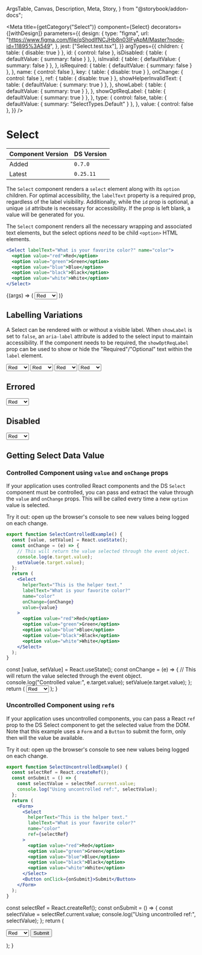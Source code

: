   ArgsTable,
  Canvas,
  Description,
  Meta,
  Story,
} from "@storybook/addon-docs";



<Meta
  title={getCategory("Select")}
  component={Select}
  decorators={[withDesign]}
  parameters={{
    design: {
      type: "figma",
      url: "https://www.figma.com/file/qShodlfNCJHb8n03IFyApM/Master?node-id=11895%3A549",
    },
    jest: ["Select.test.tsx"],
  }}
  argTypes={{
    children: { table: { disable: true } },
    id: { control: false },
    isDisabled: {
      table: { defaultValue: { summary: false } },
    },
    isInvalid: {
      table: { defaultValue: { summary: false } },
    },
    isRequired: {
      table: { defaultValue: { summary: false } },
    },
    name: { control: false },
    key: { table: { disable: true } },
    onChange: { control: false },
    ref: { table: { disable: true } },
    showHelperInvalidText: {
      table: { defaultValue: { summary: true } },
    },
    showLabel: {
      table: { defaultValue: { summary: true } },
    },
    showOptReqLabel: {
      table: { defaultValue: { summary: true } },
    },
    type: {
      control: false,
      table: { defaultValue: { summary: "SelectTypes.Default" } },
    },
    value: { control: false },
  }}
/>

# Select

| Component Version | DS Version |
| ----------------- | ---------- |
| Added             | `0.7.0`    |
| Latest            | `0.25.11`  |

<Description of={Select} />

The `Select` component renders a `select` element along with its `option`
children. For optimal accessibility, the `labelText` property is a required
prop, regardless of the label visibility. Additionally, while the `id` prop is
optional, a unique `id` attribute is necessary for accessibility. If the prop
is left blank, a value will be generated for you.

The `Select` component renders all the necessary wrapping and associated text
elements, but the select options _need_ to be child `<option>` HTML elements.

```jsx
<Select labelText="What is your favorite color?" name="color">
  <option value="red">Red</option>
  <option value="green">Green</option>
  <option value="blue">Blue</option>
  <option value="black">Black</option>
  <option value="white">White</option>
</Select>
```

<Canvas withToolbar>
  <Story
    name="Select with Controls"
    args={{
      className: undefined,
      helperText: "This is the helper text.",
      id: "select-id",
      invalidText: "This is the error text :(",
      isDisabled: false,
      isInvalid: false,
      isRequired: false,
      labelText: "What is your favorite color?",
      name: "color",
      onChange: undefined,
      showHelperInvalidText: undefined,
      showLabel: true,
      showOptReqLabel: true,
      type: SelectTypes.Default,
      value: undefined,
    }}
  >
    {(args) => (
      <Select {...args}>
        <option value="red">Red</option>
        <option value="green">Green</option>
        <option value="blue">Blue</option>
        <option value="black">Black</option>
        <option value="white">White</option>
      </Select>
    )}
  </Story>
</Canvas>

<ArgsTable story="Select with Controls" />

## Labelling Variations

A Select can be rendered with or without a visible label. When `showLabel` is
set to `false`, an `aria-label` attribute is added to the select input to
maintain accessibility. If the component needs to be required, the
`showOptReqLabel` prop can be used to show or hide the "Required"/"Optional"
text within the `label` element.

<Canvas>
  <Story name="Labelling Variations">
    <VStack align="stretch" spacing={8}>
      <Select
        helperText="Display the label"
        labelText="What is your favorite color?"
        name="color"
      >
        <option value="red">Red</option>
        <option value="green">Green</option>
        <option value="blue">Blue</option>
        <option value="black">Black</option>
        <option value="white">White</option>
      </Select>
      <Select
        helperText="Do not display the label"
        labelText="What is your favorite color?"
        name="color"
        showLabel={false}
      >
        <option value="red">Red</option>
        <option value="green">Green</option>
        <option value="blue">Blue</option>
        <option value="black">Black</option>
        <option value="white">White</option>
      </Select>
      <Select
        helperText="Display the Required/Optional text"
        isRequired
        labelText="What is your favorite color?"
        name="color"
      >
        <option value="red">Red</option>
        <option value="green">Green</option>
        <option value="blue">Blue</option>
        <option value="black">Black</option>
        <option value="white">White</option>
      </Select>
      <Select
        helperText="Do not display the Required/Optional text"
        isRequired
        labelText="What is your favorite color?"
        name="color"
        showOptReqLabel={false}
      >
        <option value="red">Red</option>
        <option value="green">Green</option>
        <option value="blue">Blue</option>
        <option value="black">Black</option>
        <option value="white">White</option>
      </Select>
    </VStack>
  </Story>
</Canvas>

## Errored

<Canvas>
  <DSProvider>
    <Select
      helperText="This is the helper text."
      invalidText="This is the error text :("
      isInvalid
      labelText="What is your favorite color?"
      name="color"
    >
      <option value="red">Red</option>
      <option value="green">Green</option>
      <option value="blue">Blue</option>
      <option value="black">Black</option>
      <option value="white">White</option>
    </Select>
  </DSProvider>
</Canvas>

## Disabled

<Canvas>
  <DSProvider>
    <Select
      helperText="This is the helper text."
      invalidText="This is the error text :("
      isDisabled
      labelText="What is your favorite color?"
      name="color"
    >
      <option value="red">Red</option>
      <option value="green">Green</option>
      <option value="blue">Blue</option>
      <option value="black">Black</option>
      <option value="white">White</option>
    </Select>
  </DSProvider>
</Canvas>

## Getting Select Data Value

### Controlled Component using `value` and `onChange` props

If your application uses controlled React components and the DS `Select`
component must be controlled, you can pass and extract the value through the
`value` and `onChange` props. This will be called every time a new `option`
value is selected.

Try it out: open up the browser's console to see new values being logged on
each change.

```jsx
export function SelectControlledExample() {
  const [value, setValue] = React.useState();
  const onChange = (e) => {
    // This will return the value selected through the event object.
    console.log(e.target.value);
    setValue(e.target.value);
  };
  return (
    <Select
      helperText="This is the helper text."
      labelText="What is your favorite color?"
      name="color"
      onChange={onChange}
      value={value}
    >
      <option value="red">Red</option>
      <option value="green">Green</option>
      <option value="blue">Blue</option>
      <option value="black">Black</option>
      <option value="white">White</option>
    </Select>
  );
}
```

  const [value, setValue] = React.useState();
  const onChange = (e) => {
    // This will return the value selected through the event object.
    console.log("Controlled value:", e.target.value);
    setValue(e.target.value);
  };
  return (
    <Select
      helperText="This is the helper text."
      labelText="What is your favorite color?"
      name="color"
      onChange={onChange}
      value={value}
    >
      <option value="red">Red</option>
      <option value="green">Green</option>
      <option value="blue">Blue</option>
      <option value="black">Black</option>
      <option value="white">White</option>
    </Select>
  );
}

<Canvas>
  <DSProvider>
    <SelectControlledExample />
  </DSProvider>
</Canvas>

### Uncontrolled Component using `ref`s

If your application uses uncontrolled components, you can pass a React `ref`
prop to the DS Select component to get the selected value from the DOM. Note
that this example uses a `Form` and a `Button` to submit the form, only then
will the value be available.

Try it out: open up the browser's console to see new values being logged on
each change.

```jsx
export function SelectUncontrolledExample() {
  const selectRef = React.createRef();
  const onSubmit = () => {
    const selectValue = selectRef.current.value;
    console.log("Using uncontrolled ref:", selectValue);
  };
  return (
    <Form>
      <Select
        helperText="This is the helper text."
        labelText="What is your favorite color?"
        name="color"
        ref={selectRef}
      >
        <option value="red">Red</option>
        <option value="green">Green</option>
        <option value="blue">Blue</option>
        <option value="black">Black</option>
        <option value="white">White</option>
      </Select>
      <Button onClick={onSubmit}>Submit</Button>
    </Form>
  );
}
```

  const selectRef = React.createRef();
  const onSubmit = () => {
    const selectValue = selectRef.current.value;
    console.log("Using uncontrolled ref:", selectValue);
  };
  return (
    <Form>
      <Select
        helperText="This is the helper text."
        labelText="What is your favorite color?"
        name="color"
        ref={selectRef}
      >
        <option value="red">Red</option>
        <option value="green">Green</option>
        <option value="blue">Blue</option>
        <option value="black">Black</option>
        <option value="white">White</option>
      </Select>
      <Button onClick={onSubmit}>Submit</Button>
    </Form>
  );
}

<Canvas>
  <DSProvider>
    <SelectUncontrolledExample />
  </DSProvider>
</Canvas>
